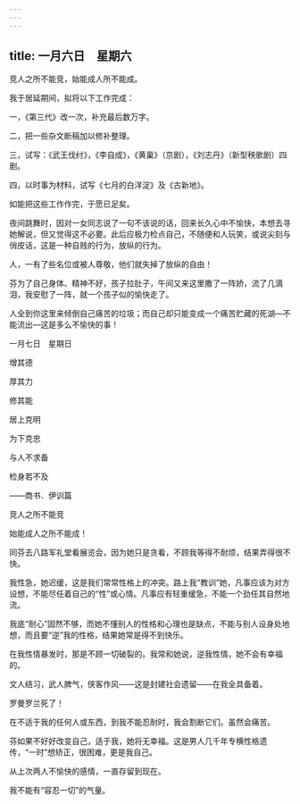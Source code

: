 ```yaml
---
---
---
```

title: 一月六日　星期六
---




竞人之所不能竞，始能成人所不能成。

我于居延期间，拟将以下工作完成：

一，《第三代》改一次，补充最后数万字。

二，把一些杂文断稿加以修补整理。

三，试写：《武王伐纣》，《李自成》，《黄巢》（京剧），《刘志丹》（新型秧歌剧）四剧。

四，以时事为材料，试写《七月的白洋淀》及《古新地》。

如能把这些工作作完，于愿已足矣。



夜间跳舞时，因对一女同志说了一句不该说的话，回来长久心中不愉快，本想去寻她解说，但又觉得这不必要。此后应极力检点自己，不随便和人玩笑，或说尖刻与俏皮话，这是一种自贱的行为，放纵的行为。

人，一有了些名位或被人尊敬，他们就失掉了放纵的自由！

芬为了自己身体、精神不好，孩子拉肚子，午间又来这里撒了一阵娇，流了几滴泪，我安慰了一阵，就一个孩子似的愉快走了。

人全到你这里来倾倒自己痛苦的垃圾；而自己却只能变成一个痛苦贮藏的死湖―不能流出―这是多么不愉快的事！





一月七日　星期日


增其德

厚其力

修其能

居上克明

为下克忠

与人不求备

检身若不及

——商书．伊训篇



竞人之所不能竞

始能成人之所不能成！



同芬去八路军礼堂看展览会，因为她只是贪看，不顾我等得不耐烦，结果弄得很不快。

我性急，她迟缓，这是我们常常性格上的冲突。路上我“教训”她，凡事应该为对方设想，不能尽任着自己的“性”或心情。凡事应有轻重缓急，不能一个劲任其自然地流。

我底“耐心”固然不够，而她不懂别人的性格和心理也是缺点，不能与别人设身处地想，而且要“逆”我的性格，结果她常是得不到快乐。

在我性情暴发时，那是不顾一切破裂的。我常和她说，逆我性情，她不会有幸福的。

文人结习，武人脾气，侠客作风——这是封建社会遗留——在我全具备着。



罗曼罗兰死了！



在不适于我的任何人或东西，到我不能忍耐时，我会割断它们。虽然会痛苦。

芬如果不好好改变自己，适于我，她将无幸福。这是男人几千年专横性格遗传，“一时”想矫正，很困难，更是我自己。

从上次两人不愉快的感情，一直存留到现在。

我不能有“容忍一切”的气量。